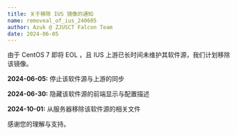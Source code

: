 ```yaml
---
title: 关于移除 IUS 镜像的通知
name: removeal_of_ius_240605
author: Azuk @ ZJUSCT Falcon Team
date: 2024-06-05
---
```


由于 CentOS 7 即将 EOL ，且 IUS 上游已长时间未维护其软件源，我们计划移除该镜像。

**2024-06-05:** 停止该软件源与上游的同步

**2024-06-30:** 隐藏该软件源的前端显示与配置描述

**2024-10-01:** 从服务器移除该软件源的相关文件

感谢您的理解与支持。
